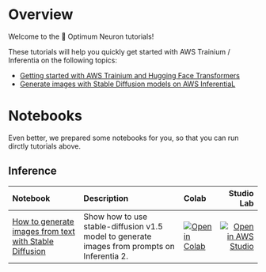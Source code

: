 <!---
Copyright 2023 The HuggingFace Team. All rights reserved.

Licensed under the Apache License, Version 2.0 (the "License");
you may not use this file except in compliance with the License.
You may obtain a copy of the License at

    http://www.apache.org/licenses/LICENSE-2.0

Unless required by applicable law or agreed to in writing, software
distributed under the License is distributed on an "AS IS" BASIS,
WITHOUT WARRANTIES OR CONDITIONS OF ANY KIND, either express or implied.
See the License for the specific language governing permissions and
limitations under the License.
-->

# Overview

Welcome to the 🤗 Optimum Neuron tutorials!

These tutorials will help you quickly get started with AWS Trainium / Inferentia on the following topics:

- [Getting started with AWS Trainium and Hugging Face Transformers](./fine_tune_bert)
- [Generate images with Stable Diffusion models on AWS InferentiaL](./stable_diffusion)

# Notebooks

Even better, we prepared some notebooks for you, so that you can run dirctly tutorials above.

## Inference

| Notebook                                                                                                                                                                               | Description                                                                                                                                                                       |  Colab                                                                                                                                                                                                                 |        Studio Lab                                                                                                                                                                                                    |
|:---------------------------------------------------------------------------------------------------------------------------------------------------------------------------------------|:----------------------------------------------------------------------------------------------------------------------------------------------------------------------------------|:-----------------------------------------------------------------------------------------------------------------------------------------------------------------------------------------------------------------------|---------------------------------------------------------------------------------------------------------------------------------------------------------------------------------------------------------------------:|
| [How to generate images from text with Stable Diffusion](https://github.com/huggingface/optimum-neuron/blob/main/notebooks/stable-diffusion/stable-diffusion-txt2img.ipynb)            | Show how to use stable-diffusion v1.5 model to generate images from prompts on Inferentia 2.                                                                                      |  [![Open in Colab](https://colab.research.google.com/assets/colab-badge.svg)](https://colab.research.google.com/github/huggingface/optimum-neuron/blob/main/notebooks/stable-diffusion/stable-diffusion-txt2img.ipynb) | [![Open in AWS Studio](https://studiolab.sagemaker.aws/studiolab.svg)](https://studiolab.sagemaker.aws/import/github/huggingface/optimum-neuron/blob/main/notebooks/stable-diffusion/stable-diffusion-txt2img.ipynb) |